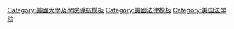 {{template category
|type   = navbox
|topic  = [[美国的法学院|美国的法学院]]
|portal = 
}}

[[Category:美國大學及學院導航模板|Category:美國大學及學院導航模板]]
[[Category:美國法律模板|Category:美國法律模板]]
[[Category:美国法学院|Category:美国法学院]]
